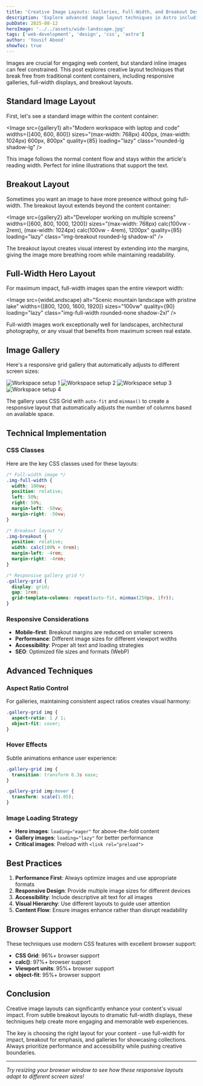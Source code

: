 ```yaml
---
title: 'Creative Image Layouts: Galleries, Full-Width, and Breakout Designs'
description: 'Explore advanced image layout techniques in Astro including responsive galleries, full-width hero images, and breakout layouts that extend beyond content containers'
pubDate: 2025-08-12
heroImage: '../../assets/wide-landscape.jpg'
tags: ['web-development', 'design', 'css', 'astro']
author: 'Yousif Abood'
showToc: true
---
```



Images are crucial for engaging web content, but standard inline images can feel constrained. This post explores creative layout techniques that break free from traditional content containers, including responsive galleries, full-width displays, and breakout layouts.

## Standard Image Layout

First, let's see a standard image within the content container:

<Image
  src={gallery1}
  alt="Modern workspace with laptop and code"
  widths={[400, 600, 800]}
  sizes="(max-width: 768px) 400px, (max-width: 1024px) 600px, 800px"
  quality={85}
  loading="lazy"
  class="rounded-lg shadow-lg"
/>

This image follows the normal content flow and stays within the article's reading width. Perfect for inline illustrations that support the text.

## Breakout Layout

Sometimes you want an image to have more presence without going full-width. The breakout layout extends beyond the content container:

<Image
  src={gallery2}
  alt="Developer working on multiple screens"
  widths={[600, 800, 1000, 1200]}
  sizes="(max-width: 768px) calc(100vw - 2rem), (max-width: 1024px) calc(100vw - 4rem), 1200px"
  quality={85}
  loading="lazy"
  class="img-breakout rounded-lg shadow-xl"
/>

The breakout layout creates visual interest by extending into the margins, giving the image more breathing room while maintaining readability.

## Full-Width Hero Layout

For maximum impact, full-width images span the entire viewport width:

<Image
  src={wideLandscape}
  alt="Scenic mountain landscape with pristine lake"
  widths={[800, 1200, 1600, 1920]}
  sizes="100vw"
  quality={90}
  loading="lazy"
  class="img-full-width rounded-none shadow-2xl"
/>

Full-width images work exceptionally well for landscapes, architectural photography, or any visual that benefits from maximum screen real estate.

## Image Gallery

Here's a responsive grid gallery that automatically adjusts to different screen sizes:

<div class="gallery-grid my-12">
  <Image
    src={gallery1}
    alt="Workspace setup 1"
    widths={[300, 400, 500]}
    sizes="(max-width: 768px) 250px, (max-width: 1024px) 300px, 400px"
    quality={85}
    loading="lazy"
    data-gallery="workspace-gallery"
  />
  <Image
    src={gallery2}
    alt="Workspace setup 2"
    widths={[300, 400, 500]}
    sizes="(max-width: 768px) 250px, (max-width: 1024px) 300px, 400px"
    quality={85}
    loading="lazy"
    data-gallery="workspace-gallery"
  />
  <Image
    src={gallery3}
    alt="Workspace setup 3"
    widths={[300, 400, 500]}
    sizes="(max-width: 768px) 250px, (max-width: 1024px) 300px, 400px"
    quality={85}
    loading="lazy"
    data-gallery="workspace-gallery"
  />
  <Image
    src={gallery4}
    alt="Workspace setup 4"
    widths={[300, 400, 500]}
    sizes="(max-width: 768px) 250px, (max-width: 1024px) 300px, 400px"
    quality={85}
    loading="lazy"
    data-gallery="workspace-gallery"
  />
</div>

The gallery uses CSS Grid with `auto-fit` and `minmax()` to create a responsive layout that automatically adjusts the number of columns based on available space.

## Technical Implementation

### CSS Classes

Here are the key CSS classes used for these layouts:

```css
/* Full-width image */
.img-full-width {
  width: 100vw;
  position: relative;
  left: 50%;
  right: 50%;
  margin-left: -50vw;
  margin-right: -50vw;
}

/* Breakout layout */
.img-breakout {
  position: relative;
  width: calc(100% + 8rem);
  margin-left: -4rem;
  margin-right: -4rem;
}

/* Responsive gallery grid */
.gallery-grid {
  display: grid;
  gap: 1rem;
  grid-template-columns: repeat(auto-fit, minmax(250px, 1fr));
}
```

### Responsive Considerations

- **Mobile-first**: Breakout margins are reduced on smaller screens
- **Performance**: Different image sizes for different viewport widths
- **Accessibility**: Proper alt text and loading strategies
- **SEO**: Optimized file sizes and formats (WebP)

## Advanced Techniques

### Aspect Ratio Control

For galleries, maintaining consistent aspect ratios creates visual harmony:

```css
.gallery-grid img {
  aspect-ratio: 1 / 1;
  object-fit: cover;
}
```

### Hover Effects

Subtle animations enhance user experience:

```css
.gallery-grid img {
  transition: transform 0.3s ease;
}

.gallery-grid img:hover {
  transform: scale(1.05);
}
```

### Image Loading Strategy

- **Hero images**: `loading="eager"` for above-the-fold content
- **Gallery images**: `loading="lazy"` for better performance
- **Critical images**: Preload with `<link rel="preload">`

## Best Practices

1. **Performance First**: Always optimize images and use appropriate formats
2. **Responsive Design**: Provide multiple image sizes for different devices
3. **Accessibility**: Include descriptive alt text for all images
4. **Visual Hierarchy**: Use different layouts to guide user attention
5. **Content Flow**: Ensure images enhance rather than disrupt readability

## Browser Support

These techniques use modern CSS features with excellent browser support:

- **CSS Grid**: 96%+ browser support
- **calc()**: 97%+ browser support
- **Viewport units**: 95%+ browser support
- **object-fit**: 95%+ browser support

## Conclusion

Creative image layouts can significantly enhance your content's visual impact. From subtle breakout layouts to dramatic full-width displays, these techniques help create more engaging and memorable web experiences.

The key is choosing the right layout for your content - use full-width for impact, breakout for emphasis, and galleries for showcasing collections. Always prioritize performance and accessibility while pushing creative boundaries.

---

_Try resizing your browser window to see how these responsive layouts adapt to different screen sizes!_
